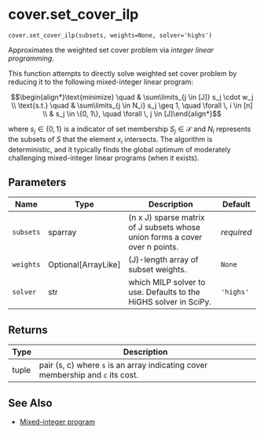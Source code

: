 # cover.set_cover_ilp { #geomcover.cover.set_cover_ilp }

`cover.set_cover_ilp(subsets, weights=None, solver='highs')`

Approximates the weighted set cover problem via _integer linear programming_.

This function attempts to directly solve weighted set cover problem by reducing it to 
the following mixed-integer linear program:

$$\begin{align*}\text{minimize} \quad & \sum\limits_{j \in [J]} s_j \cdot w_j  \\
\text{s.t.} \quad & \sum\limits_{j \in N_i}  s_j  \geq 1, \quad \forall \, i \in [n] \\
& s_j \in \{0, 1\}, \quad \forall \, j \in [J]\end{align*}$$

where $s_j \in \{0, 1\}$ is a indicator of set membership $S_j \in \mathcal{S}$ and $N_i$
represents the subsets of $S$ that the element $x_i$ intersects. The algorithm is deterministic,
and it typically finds the global optimum of moderately challenging mixed-integer linear programs
(when it exists).

## Parameters

| Name      | Type                  | Description                                                                 | Default    |
|-----------|-----------------------|-----------------------------------------------------------------------------|------------|
| `subsets` | sparray               | (n x J) sparse matrix of J subsets whose union forms a cover over n points. | _required_ |
| `weights` | Optional\[ArrayLike\] | (J)-length array of subset weights.                                         | `None`     |
| `solver`  | str                   | which MILP solver to use. Defaults to the HiGHS solver in SciPy.            | `'highs'`  |

## Returns

| Type   | Description                                                                         |
|--------|-------------------------------------------------------------------------------------|
| tuple  | pair (s, c) where ``s`` is an array indicating cover membership and ``c`` its cost. |

## See Also

- [Mixed-integer program](scipy.optimize.milp)